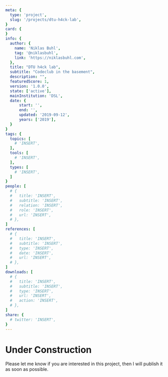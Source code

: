 ```yaml
---
meta: {
  type: 'project',
  slug: '/projects/dtu-h4ck-lab',
}
card: {
}
info: {
  author: {
    name: 'Niklas Buhl',
    tag: '@niklasbuhl',
    link: 'https://niklasbuhl.com',
  },
  title: "DTU h4ck lab",
  subtitle: "Codeclub in the basement",
  description: "",
  featuredScore: 1,
  version: '1.0.0',
  state: ['active'],
  mainInstitution: 'DSL',
  date: {
      start: '',
      end: '',
      updated: '2019-09-12',
      years: ['2019'],
  }
}
tags: {
  topics: [
    # 'INSERT',
  ],
  tools: [
    # 'INSERT',
  ],
  types: [
    # 'INSERT',
  ]
}
people: [
  # {
  #   title: 'INSERT',
  #   subtitle: 'INSERT',
  #   relation: 'INSERT',
  #   role: 'INSERT',
  #   url: 'INSERT',
  # },
]
references: [
  # {
  #   title: 'INSERT',
  #   subtitle: 'INSERT',
  #   type: 'INSERT',
  #   date: 'INSERT',
  #   url: 'INSERT',
  # },
]
downloads: [
  # {
  #   title: 'INSERT',
  #   subtitle: 'INSERT',
  #   type: 'INSERT',
  #   url: 'INSERT',
  #   action: 'INSERT',
  # },
]
share: {
  # twitter: 'INSERT',
}
---
```

# Under Construction
Please let me know if you are interested in this project, then I will publish it as soon as possible.
